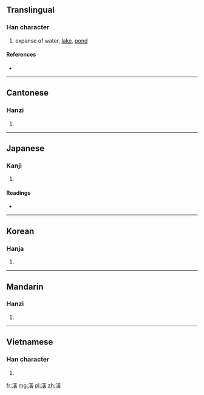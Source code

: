 ==Translingual==

===Han character===
{{Han char|rn=85|rad=水|as=12|sn=15|four=3418<sub>6</sub>|canj=水廿中金 (ETLC)}}

# expanse of water, [[lake]], [[pond]]

====References====
* {{Han ref|kx=0649.200|dkj=18251|dj=1059.130|hdz=31713.080|uh=6F62|ud=28514|bh=E643|bd=58947}}

----

==Cantonese==

===Hanzi===
{{yue-hanzi|jyut=|y=wong4}}

# {{defn|Cantonese|sort=水12}}

----

==Japanese==

===Kanji===
{{ja-kanji|grade=|rs=水12}}

# {{defn|Japanese|sort=水12}}

====Readings====
* {{ja-readings|on=[[こう]] (kō), [[おう]] (ō)|kun=[[いけ]] (ike)}}

----

==Korean==

===Hanja===
{{ko-hanja|hangeul=황|eumhun=|rv=hwang|mr=hwang|y=hwang}}

# {{defn|Korean|sort=水12}}

----

==Mandarin==

===Hanzi===
{{cmn-hanzi|pin=[[huáng]] ([[huang2]])|wg=huang<sup>2</sup>}}

# {{defn|Mandarin|sort=水12}}

----

==Vietnamese==

===Han character===
{{vi-hantu|[[hoàng]]|rs=水12}}

# {{defn|Vietnamese|sort=水12}}

[[fr:潢]]
[[mg:潢]]
[[pl:潢]]
[[zh:潢]]